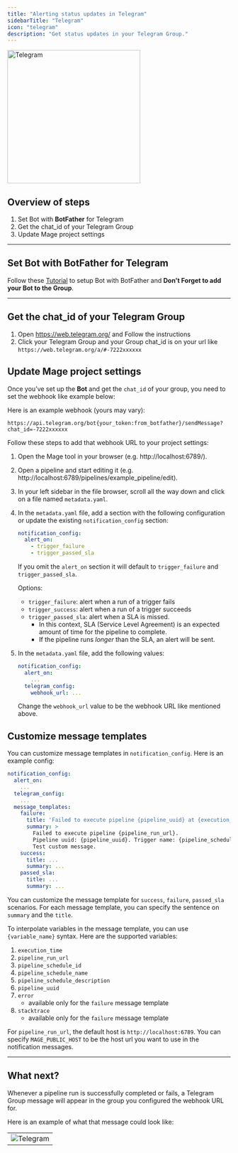 ```yaml
---
title: "Alerting status updates in Telegram"
sidebarTitle: "Telegram"
icon: "telegram"
description: "Get status updates in your Telegram Group."
---
```


<img
  alt="Telegram"
  src="https://cdn0.iconfinder.com/data/icons/social-media-2092/100/social-56-512.png"
  width="300"
/>

## Overview of steps

1. Set Bot with **BotFather** for Telegram
2. Get the chat_id of your Telegram Group
3. Update Mage project settings

---

## Set Bot with BotFather for Telegram

Follow these
[Tutorial](https://www.directual.com/lesson-library/how-to-create-a-telegram-bot)
to setup Bot with BotFather and **Don't Forget to add your Bot to the Group**.

---

## Get the chat_id of your Telegram Group

1. Open https://web.telegram.org/ and Follow the instructions
2. Click your Telegram Group and your Group chat_id is on your url like `https://web.telegram.org/a/#-7222xxxxxx`

## Update Mage project settings

Once you’ve set up the **Bot** and get the `chat_id` of your group, you need to set the webhook like example below:

Here is an example webhook (yours may vary):

```
https://api.telegram.org/bot{your_token:from_botfather}/sendMessage?chat_id=-7222xxxxxx
```

Follow these steps to add that webhook URL to your project settings:

1. Open the Mage tool in your browser (e.g. http://localhost:6789/).
2. Open a pipeline and start editing it (e.g.
   http://localhost:6789/pipelines/example_pipeline/edit).
3. In your left sidebar in the file browser, scroll all the way down and click
   on a file named `metadata.yaml`.
4. In the `metadata.yaml` file, add a section with the following
   configuration or update the existing `notification_config` section:

    ```yaml
    notification_config:
      alert_on:
        - trigger_failure
        - trigger_passed_sla
    ```

    If you omit the `alert_on` section it will default to `trigger_failure` and `trigger_passed_sla`.

    Options:

    - `trigger_failure`: alert when a run of a trigger fails
    - `trigger_success`: alert when a run of a trigger succeeds
    - `trigger_passed_sla`: alert when a SLA is missed.
      - In this context, SLA (Service Level Agreement) is an expected amount of time for the pipeline to complete.
      - If the pipeline runs _longer_ than the SLA, an alert will be sent.

5. In the `metadata.yaml` file, add the following values:

    ```yaml
    notification_config:
      alert_on:
        ...
      telegram_config:
        webhook_url: ...
    ```

    Change the `webhook_url` value to be the webhook URL like mentioned above.

## Customize message templates
You can customize message templates in `notification_config`. Here is an example config:
```yaml
notification_config:
  alert_on:
    ...
  telegram_config:
    ...
  message_templates:
    failure:
      title: 'Failed to execute pipeline {pipeline_uuid} at {execution_time}'
      summary: >
        Failed to execute pipeline {pipeline_run_url}.
        Pipeline uuid: {pipeline_uuid}. Trigger name: {pipeline_schedule_name}.
        Test custom message.
    success:
      title: ...
      summary: ...
    passed_sla:
      title: ...
      summary: ...
```
You can customize the message template for `success`, `failure`, `passed_sla` scenarios. For each message template,
you can specify the sentence on `summary` and the `title`.

To interpolate variables in the message template, you can use `{variable_name}` syntax.
Here are the supported variables:
1. `execution_time`
1. `pipeline_run_url`
1. `pipeline_schedule_id`
1. `pipeline_schedule_name`
1. `pipeline_schedule_description`
1. `pipeline_uuid`
1. `error`
    * available only for the `failure` message template
1. `stacktrace`
    * available only for the `failure` message template

For `pipeline_run_url`, the default host is `http://localhost:6789`. You can specify `MAGE_PUBLIC_HOST` to be
the host url you want to use in the notification messages.

---

## What next?

Whenever a pipeline run is successfully completed or fails, a Telegram Group message will
appear in the group you configured the webhook URL for.

Here is an example of what that message could look like:

|                                                                                                        |
| ------------------------------------------------------------------------------------------------------ |
| ![Telegram](https://mage-ai.github.io/assets/third-party/telegram-message-run-alert.jpg) |
